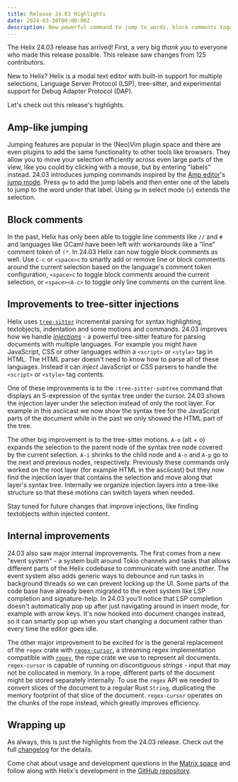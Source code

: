 ```yaml
---
title: Release 24.03 Highlights
date: 2024-03-30T00:00:00Z
description: New powerful command to jump to words, block comments toggling and more
---
```



The Helix 24.03 release has arrived! First, a very big _thank you_ to everyone
who made this release possible. This release saw changes from 125 contributors.

New to Helix?
Helix is a modal text editor with built-in support for multiple selections,
Language Server Protocol (LSP), tree-sitter, and experimental support for Debug
Adapter Protocol (DAP).

Let's check out this release's highlights.

## Amp-like jumping

<Asciinema src="/blog/amp-jump.cast" />

Jumping features are popular in the (Neo)Vim plugin space and there are even
plugins to add the same functionality to other tools like browsers. They allow
you to move your selection efficiently across even large parts of the view,
like you could by clicking with a mouse, but by entering "labels" instead.
24.03 introduces jumping commands inspired by the [Amp editor]'s [jump mode].
Press `gw` to add the jump labels and then enter one of the labels to jump to
the word under that label. Using `gw` in select mode (`v`) extends the
selection.

## Block comments

In the past, Helix has only been able to toggle line comments like `//` and `#`
and languages like OCaml have been left with workarounds like a "line" comment
token of `(*`. In 24.03 Helix can now toggle block comments as well. Use `C-c`
or `<space>c` to smartly add or remove line or block comments around the current
selection based on the language's comment token configuration, `<space>c` to
toggle block comments around the current selection, or `<space><A-c>` to toggle
only line comments on the current line.

## Improvements to tree-sitter injections

Helix uses [`tree-sitter`] incremental parsing for syntax highlighting,
textobjects, indentation and some motions and commands. 24.03 improves how we
handle _[injections]_ - a powerful tree-sitter feature for parsing documents
with multiple languages. For example you might have JavaScript, CSS or other
languages within a `<script>` or `<style>` tag in HTML. The HTML parser doesn't
need to know how to parse all of these languages. Instead it can _inject_
JavaScript or CSS parsers to handle the `<script>` or `<style>` tag contents.

<Asciinema src="/blog/ts-subtree-and-motions-injection.cast" />

One of these improvements is to the `:tree-sitter-subtree` command that
displays an S-expression of the syntax tree under the cursor. 24.03 shows the
injection layer under the selection instead of only the root layer. For example
in this asciicast we now show the syntax tree for the JavaScript parts of the
document while in the past we only showed the HTML part of the tree.

The other big improvement is to the tree-sitter motions. `A-o` (alt + o)
expands the selection to the parent node of the syntax tree node covered by the
current selection. `A-i` shrinks to the child node and `A-n` and `A-p` go to
the <em>n</em>ext and <em>p</em>revious nodes, respectively. Previously these
commands only worked on the root layer (for example HTML in the asciicast) but
they now find the injection layer that contains the selection and move along
that layer's syntax tree. Internally we organize injection layers into a
tree-like structure so that these motions can switch layers when needed.

Stay tuned for future changes that improve injections, like finding textobjects
within injected content.

## Internal improvements

24.03 also saw major internal improvements. The first comes from a new "event
system" - a system built around Tokio channels and tasks that allows different
parts of the Helix codebase to communicate with one another. The event system
also adds generic ways to debounce and run tasks in background threads so we
can prevent locking up the UI. Some parts of the code base have already been
migrated to the event system like LSP completion and signature-help. In
24.03 you'll notice that LSP completion doesn't automatically pop up after just
navigating around in insert mode, for example with arrow keys. It's now hooked
into document changes instead, so it can smartly pop up when you start changing
a document rather than every time the editor goes idle.

The other major improvement to be excited for is the general replacement of the
`regex` crate with [`regex-cursor`], a streaming regex implementation
compatible with [`ropey`], the rope crate we use to represent all documents.
`regex-cursor` is capable of running on _discontiguous strings_ - input that
may not be collocated in memory. In a rope, different parts of the document
might be stored separately internally. To use the `regex` API we needed to
convert slices of the document to a regular Rust `String`, duplicating the
memory footprint of that slice of the document. `regex-cursor` operates on the
chunks of the rope instead, which greatly improves efficiency.

## Wrapping up

As always, this is just the highlights from the 24.03 release. Check out the
full [changelog] for the details.

Come chat about usage and development questions in the [Matrix space][matrix]
and follow along with Helix's development in the [GitHub repository][helix-git].

[Amp editor]: https://github.com/jmacdonald/amp
[jump mode]: https://amp.rs/docs/usage/#jump-mode
[`tree-sitter`]: https://github.com/tree-sitter/tree-sitter
[injections]: https://tree-sitter.github.io/tree-sitter/syntax-highlighting#language-injection
[`regex-cursor`]: https://github.com/pascalkuthe/regex-cursor
[`ropey`]: https://github.com/cessen/ropey
[changelog]: https://github.com/helix-editor/helix/blob/master/CHANGELOG.md#2404-2024-03-30
[helix-git]: https://github.com/helix-editor/helix/
[matrix]: https://matrix.to/#/#helix-community:matrix.org
